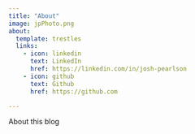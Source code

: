 ```yaml
---
title: "About"
image: jpPhoto.png
about:
  template: trestles
  links:
    - icon: linkedin
      text: LinkedIn
      href: https://linkedin.com/in/josh-pearlson
    - icon: github
      text: Github
      href: https://github.com

---
```


About this blog
